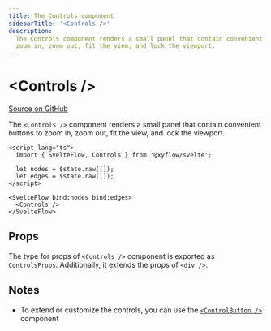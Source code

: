 ```yaml
---
title: The Controls component
sidebarTitle: '<Controls />'
description:
  The Controls component renders a small panel that contain convenient buttons to
  zoom in, zoom out, fit the view, and lock the viewport.
---
```


# \<Controls />

[Source on GitHub](https://github.com/xyflow/xyflow/blob/main/packages/svelte/src/lib/plugins/Controls/Controls.svelte)

The `<Controls />` component renders a small panel that contain convenient
buttons to zoom in, zoom out, fit the view, and lock the viewport.

```svelte
<script lang="ts">
  import { SvelteFlow, Controls } from '@xyflow/svelte';

  let nodes = $state.raw([]);
  let edges = $state.raw([]);
</script>

<SvelteFlow bind:nodes bind:edges>
  <Controls />
</SvelteFlow>
```

## Props

The type for props of `<Controls />` component is exported as `ControlsProps`.
Additionally, it extends the props of `<div />`.

<APIDocs componentName="Controls" groupKeys="HTMLAttributes<HTMLDivElement>" />

## Notes

- To extend or customize the controls, you can use the [`<ControlButton />`](/api-reference/components/control-button)
  component
